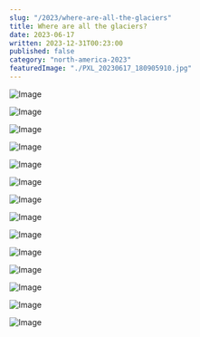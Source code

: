 ```yaml
---
slug: "/2023/where-are-all-the-glaciers"
title: Where are all the glaciers?
date: 2023-06-17
written: 2023-12-31T00:23:00
published: false
category: "north-america-2023"
featuredImage: "./PXL_20230617_180905910.jpg"
---
```


![Image](PXL_20230617_170247415.jpg)

![Image](PXL_20230617_172219010.jpg)

![Image](PXL_20230617_175920668.jpg)

![Image](PXL_20230617_180432759.jpg)

![Image](PXL_20230617_180905910.jpg)

![Image](PXL_20230617_180452777.jpg)

![Image](PXL_20230617_180926257.jpg)

![Image](PXL_20230617_181747984.jpg)

![Image](PXL_20230617_190222866.jpg)

![Image](PXL_20230617_190402351.jpg)

![Image](PXL_20230617_195146603.jpg)

![Image](PXL_20230617_195403131.jpg)

![Image](PXL_20230617_195435020.jpg)

![Image](PXL_20230617_211137570.jpg)
